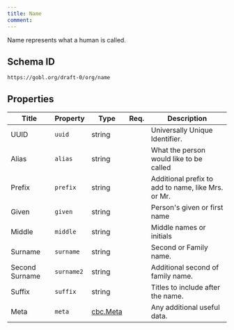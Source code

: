 ```yaml
---
title: Name
comment: 
---
```


Name represents what a human is called.

## Schema ID

`https://gobl.org/draft-0/org/name`

## Properties

| Title          | Property   | Type                          | Req. | Description                                        |
|----------------|------------|-------------------------------|------|----------------------------------------------------|
| UUID           | `uuid`     | string                        |      | Universally Unique Identifier.                     |
| Alias          | `alias`    | string                        |      | What the person would like to be called            |
| Prefix         | `prefix`   | string                        |      | Additional prefix to add to name, like Mrs. or Mr. |
| Given          | `given`    | string                        |      | Person's given or first name                       |
| Middle         | `middle`   | string                        |      | Middle names or initials                           |
| Surname        | `surname`  | string                        |      | Second or Family name.                             |
| Second Surname | `surname2` | string                        |      | Additional second of family name.                  |
| Suffix         | `suffix`   | string                        |      | Titles to include after the name.                  |
| Meta           | `meta`     | [cbc.Meta](/draft-0/cbc/meta) |      | Any additional useful data.                        |

